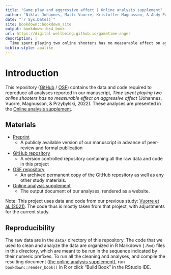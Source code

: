 ```yaml
--- 
title: "Game play and aggressive affect | Online analysis supplement"
author: "Niklas Johannes, Matti Vuorre, Kristoffer Magnusson, & Andy Przybylski"
date: "`r Sys.Date()`"
site: bookdown::bookdown_site
output: bookdown::bs4_book
url: https://digital-wellbeing.github.io/gametime-anger
description: |
  Time spent playing two online shooters has no measurable effect on aggressive affect* (Johannes, Vuorre, Magnusson, & Przybylski, 2021)"
biblio-style: apalike
---
```


# Introduction

This repository ([GitHub](https://github.com/digital-wellbeing/gametime-anger) / [OSF](https://osf.io/zd6c2/)) contains the data and code required to reproduce all analyses reported in our manuscript, *Time spent playing two online shooters has no measurable effect on aggressive affect* (Johannes, Vuorre, Magnusson, & Przybylski, 2022). These analyses are presented in the [Online analysis supplement](https://digital-wellbeing.github.io/gametime-anger).

## Materials

- [Preprint](https://psyarxiv.com/)  
  - A publicly available version of our manuscript in advance of peer-review and formal publication
- [GitHub repository](https://github.com/digital-wellbeing/gametime-anger)  
  - A version controlled repository containing all the raw data and code in this project
- [OSF repository](https://osf.io/zd6c2/)  
  - An archived permanent copy of the GitHub repository as well as any other study materials.
- [Online analysis supplement](https://digital-wellbeing.github.io/gametime-anger)
  - The output document of our analyses, rendered as a website.

Note: This project uses data and code from our previous study: [Vuorre et al. (2021)](https://psyarxiv.com/8cxyh/). The code thus is mostly taken from that project, with adjustments for the current study.

## Reproducibility

The raw data are in the `data/` directory of this repository. The code that we used to clean and analyze the data are organized in R Markdown (`.Rmd`) files in this directory, which are meant to be run in the sequence indicated by their numeric prefixes. To run all the cleaning and analyses, and compile the resulting document ([the online analysis supplement](https://digital-wellbeing.github.io/gametime-longitudinal)), run `bookdown::render_book()` in R or click "Build Book" in the RStudio IDE.
